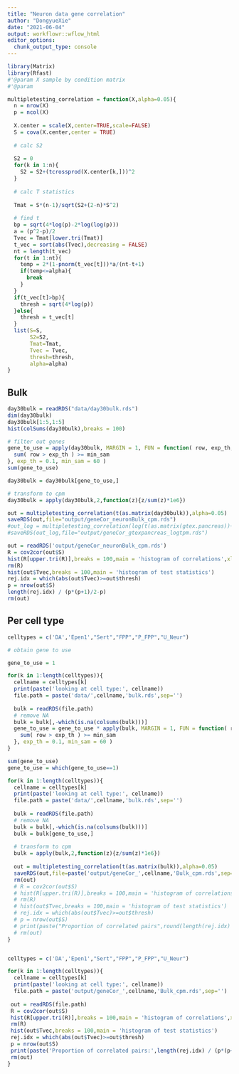 ```yaml
---
title: "Neuron data gene correlation"
author: "DongyueXie"
date: "2021-06-04"
output: workflowr::wflow_html
editor_options:
  chunk_output_type: console
---
```




```r
library(Matrix)
library(Rfast)
#'@param X sample by condition matrix
#'@param 

multipletesting_correlation = function(X,alpha=0.05){
  n = nrow(X)
  p = ncol(X)
  
  X.center = scale(X,center=TRUE,scale=FALSE)
  S = cova(X.center,center = TRUE)
  
  # calc S2
  
  S2 = 0
  for(k in 1:n){
    S2 = S2+(tcrossprod(X.center[k,]))^2
  }
  
  # calc T statistics
  
  Tmat = S*(n-1)/sqrt(S2+(2-n)*S^2)
  
  # find t
  bp = sqrt(4*log(p)-2*log(log(p)))
  a = (p^2-p)/2
  Tvec = Tmat[lower.tri(Tmat)]
  t_vec = sort(abs(Tvec),decreasing = FALSE)
  nt = length(t_vec)
  for(t in 1:nt){
    temp = 2*(1-pnorm(t_vec[t]))*a/(nt-t+1)
    if(temp<=alpha){
      break
    }
  }
  if(t_vec[t]>bp){
    thresh = sqrt(4*log(p))
  }else{
    thresh = t_vec[t]
  }
  list(S=S,
       S2=S2,
       Tmat=Tmat,
       Tvec = Tvec,
       thresh=thresh,
       alpha=alpha)
}

```

## Bulk

```r
day30bulk = readRDS("data/day30bulk.rds")
dim(day30bulk)
day30bulk[1:5,1:5]
hist(colSums(day30bulk),breaks = 100)

# filter out genes 
gene_to_use = apply(day30bulk, MARGIN = 1, FUN = function( row, exp_th, min_sam ) {
  sum( row > exp_th ) >= min_sam
}, exp_th = 0.1, min_sam = 60 )
sum(gene_to_use)

day30bulk = day30bulk[gene_to_use,]

# transform to cpm
day30bulk = apply(day30bulk,2,function(z){z/sum(z)*1e6})
```


```r
out = multipletesting_correlation(t(as.matrix(day30bulk)),alpha=0.05)
saveRDS(out,file="output/geneCor_neuronBulk_cpm.rds")
#out_log = multipletesting_correlation(log(t(as.matrix(gtex.pancreas))+0.01),alpha=0.05)
#saveRDS(out_log,file="output/geneCor_gtexpancreas_logtpm.rds")
```

```r
out = readRDS('output/geneCor_neuronBulk_cpm.rds')
R = cov2cor(out$S)
hist(R[upper.tri(R)],breaks = 100,main = 'histogram of correlations',xlab = 'correlations')
rm(R)
hist(out$Tvec,breaks = 100,main = 'histogram of test statistics')
rej.idx = which(abs(out$Tvec)>=out$thresh)
p = nrow(out$S)
length(rej.idx) / (p*(p+1)/2-p)
rm(out)

```


## Per cell type

```r
celltypes = c('DA','Epen1',"Sert","FPP","P_FPP","U_Neur")

# obtain gene to use

gene_to_use = 1

for(k in 1:length(celltypes)){
  cellname = celltypes[k]
  print(paste('looking at cell type:', cellname))
  file.path = paste('data/',cellname,'bulk.rds',sep='')
  
  bulk = readRDS(file.path)
  # remove NA
  bulk = bulk[,-which(is.na(colsums(bulk)))]
  gene_to_use = gene_to_use * apply(bulk, MARGIN = 1, FUN = function( row, exp_th, min_sam ) {
    sum( row > exp_th ) >= min_sam
  }, exp_th = 0.1, min_sam = 60 )
}

sum(gene_to_use)
gene_to_use = which(gene_to_use==1)

for(k in 1:length(celltypes)){
  cellname = celltypes[k]
  print(paste('looking at cell type:', cellname))
  file.path = paste('data/',cellname,'bulk.rds',sep='')
  
  bulk = readRDS(file.path)
  # remove NA
  bulk = bulk[,-which(is.na(colsums(bulk)))]
  bulk = bulk[gene_to_use,]
  
  # transform to cpm
  bulk = apply(bulk,2,function(z){z/sum(z)*1e6})
  
  out = multipletesting_correlation(t(as.matrix(bulk)),alpha=0.05)
  saveRDS(out,file=paste('output/geneCor_',cellname,'Bulk_cpm.rds',sep=''))
  rm(out)
  # R = cov2cor(out$S)
  # hist(R[upper.tri(R)],breaks = 100,main = 'histogram of correlations',xlab = 'correlations')
  # rm(R)
  # hist(out$Tvec,breaks = 100,main = 'histogram of test statistics')
  # rej.idx = which(abs(out$Tvec)>=out$thresh)
  # p = nrow(out$S)
  # print(paste("Proportion of correlated pairs",round(length(rej.idx) / (p*(p+1)/2-p),2)))
  # rm(out)
}



```

```r
celltypes = c('DA','Epen1',"Sert","FPP","P_FPP","U_Neur")

for(k in 1:length(celltypes)){
  cellname = celltypes[k]
  print(paste('looking at cell type:', cellname))
  file.path = paste('output/geneCor_',cellname,'Bulk_cpm.rds',sep='')
  
 out = readRDS(file.path)
 R = cov2cor(out$S)
 hist(R[upper.tri(R)],breaks = 100,main = 'histogram of correlations',xlab = 'correlations')
 rm(R)
 hist(out$Tvec,breaks = 100,main = 'histogram of test statistics')
 rej.idx = which(abs(out$Tvec)>=out$thresh)
 p = nrow(out$S)
 print(paste('Proportion of correlated pairs:',length(rej.idx) / (p*(p+1)/2-p)))
 rm(out)
}
```
